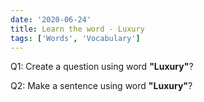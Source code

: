 ```yaml
---
date: '2020-06-24'
title: Learn the word - Luxury
tags: ['Words', 'Vocabulary']
---
```


Q1: Create a question using word <strong>"Luxury"</strong>?

Q2: Make a sentence using word <strong>"Luxury"</strong>?
